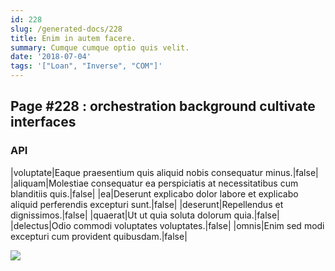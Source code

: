 ```yaml
---
id: 228
slug: /generated-docs/228
title: Enim in autem facere.
summary: Cumque cumque optio quis velit.
date: '2018-07-04'
tags: '["Loan", "Inverse", "COM"]'
---
```

## Page #228 : orchestration background cultivate interfaces
<Partial />

### API

|voluptate|Eaque praesentium quis aliquid nobis consequatur minus.|false|
|aliquam|Molestiae consequatur ea perspiciatis at necessitatibus cum blanditiis quis.|false|
|ea|Deserunt explicabo dolor labore et explicabo aliquid perferendis excepturi sunt.|false|
|deserunt|Repellendus et dignissimos.|false|
|quaerat|Ut ut quia soluta dolorum quia.|false|
|delectus|Odio commodi voluptates voluptates.|false|
|omnis|Enim sed modi excepturi cum provident quibusdam.|false|


![](/assets/cats-5.jpg)


